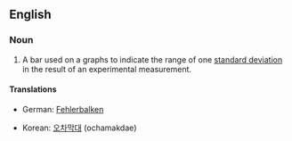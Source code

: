 ==English==

===Noun===
{{en-noun|sg=[[error]] [[bar]]}}

# {{science}} A bar used on a graphs to indicate the range of one [[standard deviation]] in the result of an experimental measurement.

====Translations====
{{trans-top|bar denoting one standard deviation}}
* German: [[Fehlerbalken]] {{m}}
{{trans-mid}}
* Korean: [[오차막대]] (ochamakdae)
{{trans-bottom}}